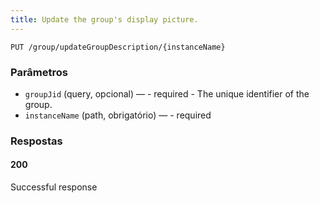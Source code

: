 ```yaml
---
title: Update the group's display picture.
---
```


```http
PUT /group/updateGroupDescription/{instanceName}
```



### Parâmetros

- `groupJid` (query, opcional) — - required - The unique identifier of the group.
- `instanceName` (path, obrigatório) — - required

### Respostas
#### 200
Successful response

